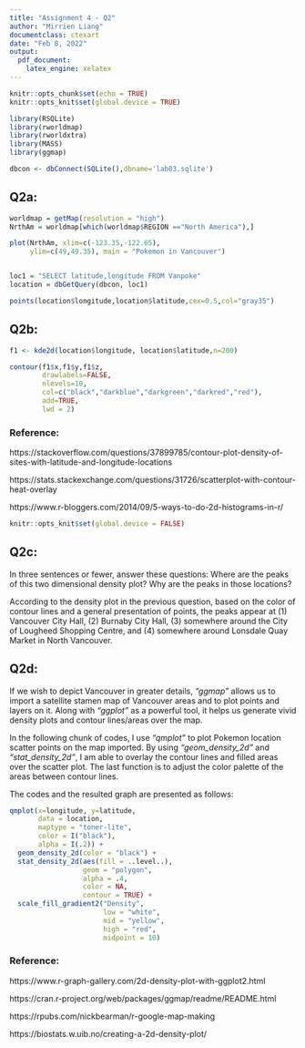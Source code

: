 ```yaml
---
title: "Assignment 4 - Q2"
author: "Mirrien Liang"
documentclass: ctexart
date: "Feb 8, 2022"
output:
  pdf_document:
    latex_engine: xelatex
---
```


```r
knitr::opts_chunk$set(echo = TRUE)
knitr::opts_knit$set(global.device = TRUE)


```

```r

library(RSQLite)
library(rworldmap)
library(rworldxtra)
library(MASS)
library(ggmap)

dbcon <- dbConnect(SQLite(),dbname='lab03.sqlite')

```

## Q2a:

```r

worldmap = getMap(resolution = "high")
NrthAm = worldmap[which(worldmap$REGION =="North America"),]

plot(NrthAm, xlim=c(-123.35,-122.65),
     ylim=c(49,49.35), main = "Pokemon in Vancouver")


loc1 = "SELECT latitude,longitude FROM Vanpoke"
location = dbGetQuery(dbcon, loc1)

points(location$longitude,location$latitude,cex=0.5,col="gray35")
```

## Q2b:

```r
f1 <- kde2d(location$longitude, location$latitude,n=200)

contour(f1$x,f1$y,f1$z,
        drawlabels=FALSE,
        nlevels=10,
        col=c("black","darkblue","darkgreen","darkred","red"),
        add=TRUE,
        lwd = 2)
```

### Reference:

https://stackoverflow.com/questions/37899785/contour-plot-density-of-sites-with-latitude-and-longitude-locations

https://stats.stackexchange.com/questions/31726/scatterplot-with-contour-heat-overlay

https://www.r-bloggers.com/2014/09/5-ways-to-do-2d-histograms-in-r/

```r
knitr::opts_knit$set(global.device = FALSE)
```


## Q2c:

In three sentences or fewer, answer these questions: Where are the peaks of this two dimensional density plot? Why are the peaks in those locations?

According to the density plot in the previous question, based on the color of contour lines and a general presentation of points, the peaks appear at (1) Vancouver City Hall, (2) Burnaby City Hall, (3) somewhere around the City of Lougheed Shopping Centre, and (4) somewhere around Lonsdale Quay Market in North Vancouver.

## Q2d:

If we wish to depict Vancouver in greater details, *"ggmap"* allows us to import a satellite stamen map of Vancouver areas and to plot points and layers on it.
Along with *"ggplot"* as a powerful tool, it helps us generate vivid density plots and contour lines/areas over the map.

In the following chunk of codes, I use *"qmplot"* to plot Pokemon location scatter points on the map imported. By using *"geom_density_2d"* and *"stat_density_2d"*, I am able to overlay the contour lines and filled areas over the scatter plot. The last function is to adjust the color palette of the areas between contour lines.


The codes and the resulted graph are presented as follows:

```r
qmplot(x=longitude, y=latitude,
       data = location,
       maptype = "toner-lite",
       color = I("black"),
       alpha = I(.2)) +
  geom_density_2d(color = "black") +
  stat_density_2d(aes(fill = ..level..),
                  geom = "polygon",
                  alpha = .4,
                  color = NA,
                  contour = TRUE) +
  scale_fill_gradient2("Density",
                       low = "white",
                       mid = "yellow",
                       high = "red",
                       midpoint = 10)

```

### Reference:

https://www.r-graph-gallery.com/2d-density-plot-with-ggplot2.html

https://cran.r-project.org/web/packages/ggmap/readme/README.html

https://rpubs.com/nickbearman/r-google-map-making

https://biostats.w.uib.no/creating-a-2d-density-plot/